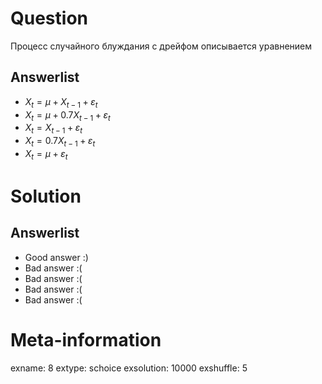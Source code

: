 Question
========
Процесс случайного блуждания с дрейфом описывается уравнением



Answerlist
----------
*  $X_t = \mu + X_{t-1} + \varepsilon_t$
*  $X_t = \mu + 0.7 X_{t-1} + \varepsilon_t$
*  $X_t = X_{t-1} + \varepsilon_t$
*  $X_t = 0.7 X_{t-1} + \varepsilon_t$
*  $X_t = \mu + \varepsilon_t$

Solution
========

Answerlist
----------
*  Good answer :)
*  Bad answer :(
*  Bad answer :(
*  Bad answer :(
*  Bad answer :(

Meta-information
================
exname: 8
extype: schoice
exsolution: 10000
exshuffle: 5
